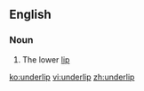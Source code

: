 ==English==
===Noun===
{{en-noun}}
# The lower [[lip]]

[[ko:underlip]]
[[vi:underlip]]
[[zh:underlip]]